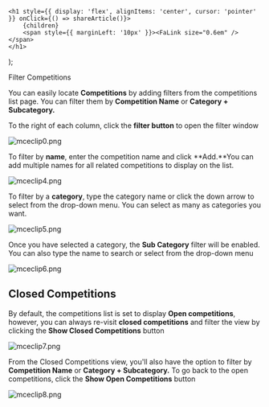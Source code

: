 

    <h1 style={{ display: 'flex', alignItems: 'center', cursor: 'pointer' }} onClick={() => shareArticle()}>
        {children} 
        <span style={{ marginLeft: '10px' }}><FaLink size="0.6em" /></span>
    </h1>
);

<ToastContainer />

<ClickableTitle>Filter Competitions</ClickableTitle>




You can easily locate **Competitions** by adding filters from the competitions list page. You can filter them by **Competition Name** or **Category + Subcategory.**


To the right of each column, click the **filter button** to open the filter window


![mceclip0.png](../../../resources/article-images/13870035407507-Filter-Competitions_1.png)


To filter by **name**, enter the competition name and click **Add.**You can add multiple names for all related competitions to display on the list. 


![mceclip4.png](../../../resources/article-images/13870035407507-Filter-Competitions_2.png)


To filter by a **category**, type the category name or click the down arrow to select from the drop-down menu. You can select as many as categories you want. 


![mceclip5.png](../../../resources/article-images/13870035407507-Filter-Competitions_3.png)


Once you have selected a category, the **Sub Category** filter will be enabled. You can also type the name to search or select from the drop-down menu


![mceclip6.png](../../../resources/article-images/13870035407507-Filter-Competitions_4.png)


## **Closed Competitions**


By default, the competitions list is set to display **Open competitions**, however, you can always re-visit **closed competitions** and filter the view by clicking the **Show Closed Competitions** button


![mceclip7.png](../../../resources/article-images/13870035407507-Filter-Competitions_5.png)


From the Closed Competitions view, you'll also have the option to filter by **Competition Name** or **Category + Subcategory.** To go back to the open competitions, click the **Show Open Competitions** button


![mceclip8.png](../../../resources/article-images/13870035407507-Filter-Competitions_6.png)



